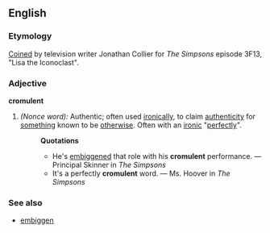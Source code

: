 ==English==
===Etymology===
[[Coin]]ed by television writer Jonathan Collier for ''The Simpsons'' episode 3F13, "Lisa the Iconoclast".

===Adjective===
'''cromulent'''

#''(Nonce word):'' Authentic; often used [[ironic]]ally, to claim [[authentic]]ity for [[something]] known to be [[otherwise]].  Often with an [[ironic]] "[[perfect]]ly".
#:'''Quotations'''
#:*He's [[embiggen]]ed that role with his '''cromulent''' performance. — Principal Skinner in ''The Simpsons''
#:*It's a perfectly '''cromulent''' word. — Ms. Hoover in ''The Simpsons''

===See also===
*[[embiggen]]